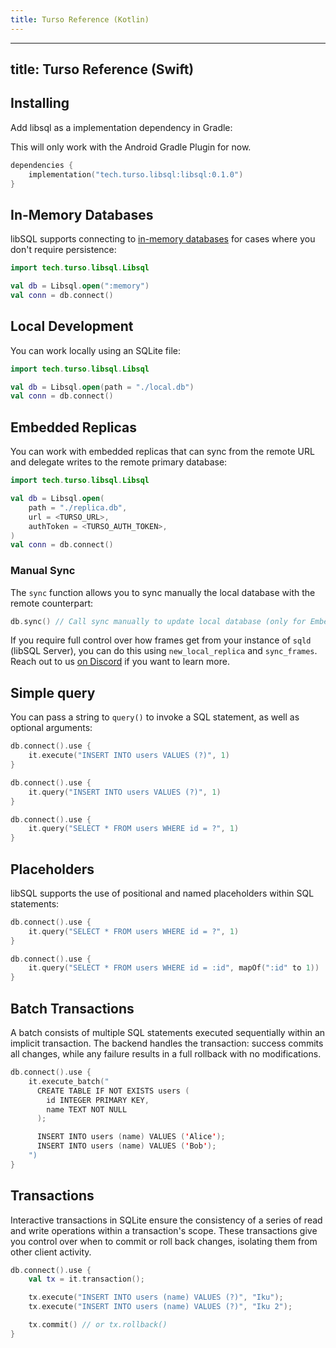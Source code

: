 ```yaml
---
title: Turso Reference (Kotlin)
---
```


---
title: Turso Reference (Swift)
---

## Installing

Add libsql as a implementation dependency in Gradle:

<Note>
This will only work with the Android Gradle Plugin for now.
</Note>

```kotlin
dependencies {
    implementation("tech.turso.libsql:libsql:0.1.0")
}
```

## In-Memory Databases

libSQL supports connecting to [in-memory
databases](https://www.sqlite.org/inmemorydb.html) for cases where you don't
require persistence:

```kotlin
import tech.turso.libsql.Libsql

val db = Libsql.open(":memory")
val conn = db.connect()
```

## Local Development

You can work locally using an SQLite file:

```kotlin
import tech.turso.libsql.Libsql

val db = Libsql.open(path = "./local.db")
val conn = db.connect()
```

## Embedded Replicas

You can work with embedded replicas that can sync from the remote URL and
delegate writes to the remote primary database:

```kotlin
import tech.turso.libsql.Libsql

val db = Libsql.open(
    path = "./replica.db",
    url = <TURSO_URL>,
    authToken = <TURSO_AUTH_TOKEN>,
)
val conn = db.connect()
```

### Manual Sync

The `sync` function allows you to sync manually the local database with the
remote counterpart:

```kotlin
db.sync() // Call sync manually to update local database (only for EmbeddedReplicaDatabase)
```

<Info>

If you require full control over how frames get from your instance of `sqld`
(libSQL Server), you can do this using `new_local_replica` and `sync_frames`.
Reach out to us [on Discord](https://discord.gg/turso) if you want to learn
more.

</Info>

## Simple query

You can pass a string to `query()` to invoke a SQL statement, as well as
optional arguments:

<CodeGroup>

```kotlin Execute
db.connect().use {
    it.execute("INSERT INTO users VALUES (?)", 1)
}
```

```kotlin Query
db.connect().use {
    it.query("INSERT INTO users VALUES (?)", 1)
}
```

```kotlin Arguments
db.connect().use {
    it.query("SELECT * FROM users WHERE id = ?", 1)
}
```

</CodeGroup>

## Placeholders

libSQL supports the use of positional and named placeholders within SQL statements:

```kotlin Positional
db.connect().use {
    it.query("SELECT * FROM users WHERE id = ?", 1)
}
```

```kotlin Named 
db.connect().use {
    it.query("SELECT * FROM users WHERE id = :id", mapOf(":id" to 1))
}
```

## Batch Transactions

A batch consists of multiple SQL statements executed sequentially within an
implicit transaction. The backend handles the transaction: success commits all
changes, while any failure results in a full rollback with no modifications.

```kotlin
db.connect().use {
    it.execute_batch("
      CREATE TABLE IF NOT EXISTS users (
        id INTEGER PRIMARY KEY,
        name TEXT NOT NULL
      );

      INSERT INTO users (name) VALUES ('Alice');
      INSERT INTO users (name) VALUES ('Bob');
    ")
}
```

## Transactions

Interactive transactions in SQLite ensure the consistency of a series of read
and write operations within a transaction's scope. These transactions give you
control over when to commit or roll back changes, isolating them from other
client activity.

```kotlin
db.connect().use {
    val tx = it.transaction();

    tx.execute("INSERT INTO users (name) VALUES (?)", "Iku");
    tx.execute("INSERT INTO users (name) VALUES (?)", "Iku 2");

    tx.commit() // or tx.rollback()
}
```
